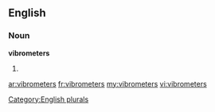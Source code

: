 ==English==

===Noun===
'''vibrometers'''

# {{plural of|[[vibrometer]]}}

[[Category:English plurals]]

[[ar:vibrometers]]
[[fr:vibrometers]]
[[my:vibrometers]]
[[vi:vibrometers]]